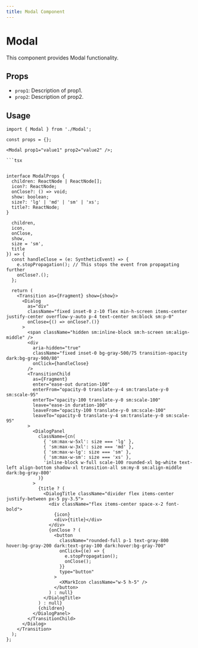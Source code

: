 ```yaml
---
title: Modal Component
---
```


# Modal

This component provides Modal functionality.

## Props

- `prop1`: Description of prop1.
- `prop2`: Description of prop2.

## Usage

```tsx
import { Modal } from './Modal';

const props = {};

<Modal prop1="value1" prop2="value2" />;

```tsx


interface ModalProps {
  children: ReactNode | ReactNode[];
  icon?: ReactNode;
  onClose?: () => void;
  show: boolean;
  size?: 'lg' | 'md' | 'sm' | 'xs';
  title?: ReactNode;
}

  children,
  icon,
  onClose,
  show,
  size = 'sm',
  title
}) => {
  const handleClose = (e: SyntheticEvent) => {
    e.stopPropagation(); // This stops the event from propagating further
    onClose?.();
  };

  return (
    <Transition as={Fragment} show={show}>
      <Dialog
        as="div"
        className="fixed inset-0 z-10 flex min-h-screen items-center justify-center overflow-y-auto p-4 text-center sm:block sm:p-0"
        onClose={() => onClose?.()}
      >
        <span className="hidden sm:inline-block sm:h-screen sm:align-middle" />
        <div
          aria-hidden="true"
          className="fixed inset-0 bg-gray-500/75 transition-opacity dark:bg-gray-900/80"
          onClick={handleClose}
        />
        <TransitionChild
          as={Fragment}
          enter="ease-out duration-100"
          enterFrom="opacity-0 translate-y-4 sm:translate-y-0 sm:scale-95"
          enterTo="opacity-100 translate-y-0 sm:scale-100"
          leave="ease-in duration-100"
          leaveFrom="opacity-100 translate-y-0 sm:scale-100"
          leaveTo="opacity-0 translate-y-4 sm:translate-y-0 sm:scale-95"
        >
          <DialogPanel
            className={cn(
              { 'sm:max-w-5xl': size === 'lg' },
              { 'sm:max-w-3xl': size === 'md' },
              { 'sm:max-w-lg': size === 'sm' },
              { 'sm:max-w-sm': size === 'xs' },
              'inline-block w-full scale-100 rounded-xl bg-white text-left align-bottom shadow-xl transition-all sm:my-8 sm:align-middle dark:bg-gray-800'
            )}
          >
            {title ? (
              <DialogTitle className="divider flex items-center justify-between px-5 py-3.5">
                <div className="flex items-center space-x-2 font-bold">
                  {icon}
                  <div>{title}</div>
                </div>
                {onClose ? (
                  <button
                    className="rounded-full p-1 text-gray-800 hover:bg-gray-200 dark:text-gray-100 dark:hover:bg-gray-700"
                    onClick={(e) => {
                      e.stopPropagation();
                      onClose();
                    }}
                    type="button"
                  >
                    <XMarkIcon className="w-5 h-5" />
                  </button>
                ) : null}
              </DialogTitle>
            ) : null}
            {children}
          </DialogPanel>
        </TransitionChild>
      </Dialog>
    </Transition>
  );
};

```
